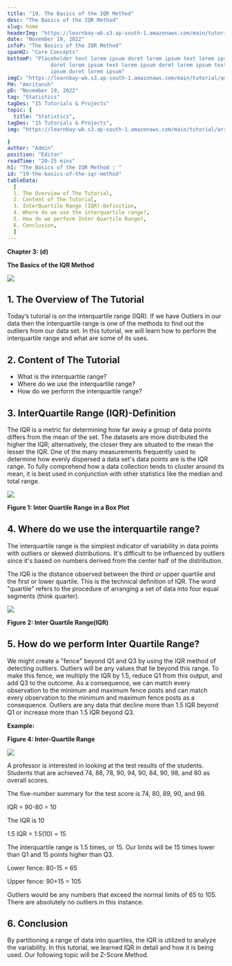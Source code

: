 ```yaml
---
title: "19. The Basics of the IQR Method"
desc: "The Basics of the IQR Method"
slug: home
headerImg: "https://learnbay-wb.s3.ap-south-1.amazonaws.com/main/tutorial/Statistics+Header.png"
date: "November 19, 2022"
infoP: "The Basics of the IQR Method"
spanH2: "Core Concepts"
bottomP: "Placeholder text lorem ipsum doret lorem ipsum text lorem ipsum
              doret lorem ipsum text lorem ipsum doret lorem ipsum text lorem
              ipsum doret lorem ipsum"
imgC: "https://learnbay-wb.s3.ap-south-1.amazonaws.com/main/tutorial/amritansh.png"
PH: "Amritansh"
pD: "November 19, 2022"
tag: "Statistics"
tagDes: "15 Tutorials & Projects"
topic: {
  title: "Statistics",
tagDes: "15 Tutorials & Projects",
img: "https://learnbay-wb.s3.ap-south-1.amazonaws.com/main/tutorial/arrow.png"

}
author: "Admin"
position: "Editor"
readTime: "20-25 mins"
h1: "The Basics of the IQR Method : "
id: "19-the-basics-of-the-iqr-method"
tableData:
  [
  1. The Overview of The Tutorial, 
  2. Content of The Tutorial,  
  3. InterQuartile Range (IQR)-Definition,  
  4. Where do we use the interquartile range?,  
  5. How do we perform Inter Quartile Range?,
  6. Conclusion,
  ]
---
```





**Chapter 3: (d)**

**The Basics of the IQR Method**




<img src="https://learnbay-wb.s3.ap-south-1.amazonaws.com/main/tutorial/statistics/The+Basics+of+the+IQR+Method.jpg"></img>



## 1. The Overview of The Tutorial

Today’s tutorial is on the interquartile range (IQR). If we have Outliers in our data then the interquartile range is one of the methods to find out the outliers from our data set. In this tutorial, we will learn how to perform the interquartile range and what are some of its uses.


## 2. Content of The Tutorial



* What is the interquartile range?
* Where do we use the interquartile range?
* How do we perform the interquartile range?


## 3. InterQuartile Range (IQR)-Definition

The IQR is a metric for determining how far away a group of data points differs from the mean of the set. The datasets are more distributed the higher the IQR; alternatively, the closer they are situated to the mean the lesser the IQR. One of the many measurements frequently used to determine how evenly dispersed a data set's data points are is the IQR range. To fully comprehend how a data collection tends to cluster around its mean, it is best used in conjunction with other statistics like the median and total range.




<img src="https://learnbay-wb.s3.ap-south-1.amazonaws.com/main/tutorial/statistics/Inter+Quartile+Range+in+a+Box+Plo+sub.jpg"></img>



**Figure 1: Inter Quartile Range in a Box Plot**


## 4. Where do we use the interquartile range?

The interquartile range is the simplest indicator of variability in data points with outliers or skewed distributions. It's difficult to be influenced by outliers since it's based on numbers derived from the center half of the distribution.

The IQR is the distance observed between the third or upper quartile and the first or lower quartile. This is the technical definition of IQR. The word "quartile" refers to the procedure of arranging a set of data into four equal segments (think quarter).




<img src="https://learnbay-wb.s3.ap-south-1.amazonaws.com/main/tutorial/statistics/Inter+Quartile+Range+sub+(1).jpg"></img>



**Figure 2: Inter Quartile Range(IQR)**


## 5. How do we perform Inter Quartile Range?

We might create a "fence" beyond Q1 and Q3 by using the IQR method of detecting outliers. Outliers will be any values that lie beyond this range. To make this fence, we multiply the IQR by 1.5, reduce Q1 from this output, and add Q3 to the outcome. As a consequence, we can match every observation to the minimum and maximum fence posts and can match every observation to the minimum and maximum fence posts as a consequence. Outliers are any data that decline more than 1.5 IQR beyond Q1 or increase more than 1.5 IQR beyond Q3.

**Example:**


**Figure 4: Inter-Quartile Range**



<img src="https://learnbay-wb.s3.ap-south-1.amazonaws.com/main/tutorial/statistics/Inter+Quartile+Range+sub2.jpg"></img>


A professor is interested in looking at the test results of the students. Students that are achieved 74, 88, 78, 90, 94, 90, 84, 90, 98, and 80 as overall scores.

The five-number summary for the test score is 74, 80, 89, 90, and 98.

IQR = 90-80 = 10

The IQR is 10

1.5 IQR = 1.5(10) = 15

The interquartile range is 1.5 times, or 15. Our limits will be 15 times lower than Q1 and 15 points higher than Q3.

Lower fence: 80-15 = 65

Upper fence: 90+15 = 105

Outliers would be any numbers that exceed the normal limits of 65 to 105. There are absolutely no outliers in this instance.


## 6. Conclusion

By partitioning a range of data into quartiles, the IQR is utilized to analyze the variability. In this tutorial, we learned IQR in detail and how it is being used. Our following topic will be Z-Score Method.
